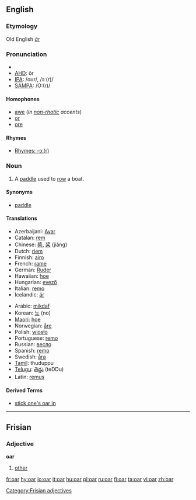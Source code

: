 ==English==

===Etymology===
Old English ''[[ār]]''

===Pronunciation===
*{{audio|en-us-oar.ogg|Audio (US)}}
*[[w:AHD|AHD]]: ôr
*[[w:IPA|IPA]]: /oʊr/, /ɔː(r)/
*[[w:SAMPA|SAMPA]]: /O:(r)/

====Homophones====
*[[awe]] (''in [[non-rhotic]] accents'')
*[[or]]
*[[ore]]

====Rhymes====
*[[rhymes:English:-ɔː(r)|Rhymes: -ɔː(r)]]

===Noun===
{{en-noun}}

# A [[paddle]] used to [[row]] a boat.

====Synonyms====
*[[paddle]]

====Translations====
{{top}}
*Azerbaijani: [[Avar]]
*Catalan: [[rem]] {{m}}
*Chinese: [[槳]], [[桨]] (jiǎng)   
*Dutch: [[riem]]
*Finnish: [[airo]]
*French: [[rame]]
*German: [[Ruder]] {{n}}
*Hawaiian: [[hoe]]
*Hungarian: [[evező]]
*Italian: [[remo]] {{m}}
*Icelandic: [[ár]] {{f}}
{{mid}}
*Arabic: [[mikdaf]] 
*Korean: [[노]] (no)
*[[Maori]]: [[hoe]]
*Norwegian: [[åre]] {{c}}
*Polish: [[wiosło]]
*Portuguese: [[remo]] {{m}}
*Russian: [[весло]]
*Spanish: [[remo]] {{m}}
*Swedish: [[åra]] {{c}}
*[[Tamil]]: thuduppu
*[[Telugu]]: [[తెడ్డు]] (teDDu)
*Latin: [[remus]] 
{{bottom}}

====Derived Terms====
*[[stick one's oar in]]
----

==Frisian==
===Adjective===
'''oar'''

#[[other]]

[[Category:Frisian adjectives]]

[[fr:oar]]
[[hy:oar]]
[[io:oar]]
[[it:oar]]
[[hu:oar]]
[[pl:oar]]
[[ru:oar]]
[[fi:oar]]
[[ta:oar]]
[[vi:oar]]
[[zh:oar]]